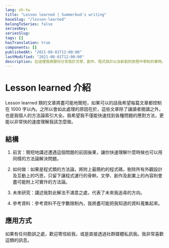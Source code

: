 ```yaml
---
lang: zh-tw
title: "Lesson learned | Summerbud's writing"
baseSlug: "/lesson-learned"
belongToSeries: false
seriesKey: 
seriesSlug: 
tags: []
hasTranslation: true
components: []
publishedAt: "2021-08-01T12:00:00"
lastModified: "2021-08-01T12:00:00"
description: 在這裡我將跟你分享我於文學、創作、程式設計以及新創的旅程中學到的事物。
---
```


# Lesson learned 介紹

Lesson learned 類的文章將盡可能地簡短，如果可以的話我希望每篇文章都控制在 1000 字以內。之所以會如此處理的原因在於，這些文章除了讓讀者閱讀之外，也是我個人的方法論索引大全。我希望我不僅能快速找到各種問題的應對方法，更能以非常快的速度理解我該怎麼做。

## 結構 

1. 前言：簡短地講述遭遇這個問題的前因後果，讓你快速理解什麼時候也可以用同樣的方法論解決問題。

2. 如何做：如果是程式類的方法論，將附上最簡約的程式碼，剔除所有外觀設計及互動上的巧思，只留下讓程式運行的骨幹。文學、創作及創業上的內容則會盡可能附上可實作的方法論。

3. 未來研究：講述我對此解法不滿意之處，代表了未來我追尋的方向。

4. 參考資料：參考資料不在字數限制內，我將盡可能把我知道的資料蒐集起來。

## 應用方式

如果有任何勘誤之處，歡迎寄信給我，或是直接透過社群媒體私訊我。我非常喜歡這類的訊息。




